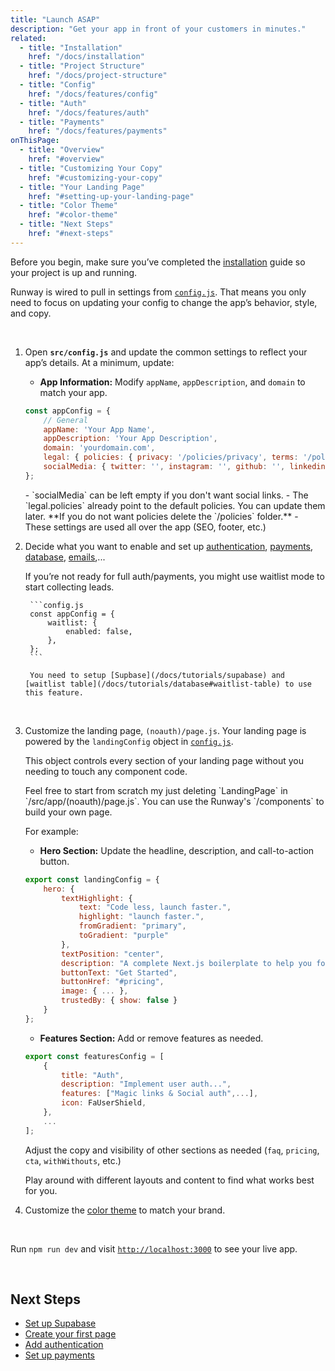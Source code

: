 ```yaml
---
title: "Launch ASAP"
description: "Get your app in front of your customers in minutes."
related:
  - title: "Installation"
    href: "/docs/installation"
  - title: "Project Structure"
    href: "/docs/project-structure"
  - title: "Config"
    href: "/docs/features/config"
  - title: "Auth"
    href: "/docs/features/auth"
  - title: "Payments"
    href: "/docs/features/payments"
onThisPage:
  - title: "Overview"
    href: "#overview"
  - title: "Customizing Your Copy"
    href: "#customizing-your-copy"
  - title: "Your Landing Page"
    href: "#setting-up-your-landing-page"
  - title: "Color Theme"
    href: "#color-theme"
  - title: "Next Steps"
    href: "#next-steps"
---
```


<div id="overview" />

Before you begin, make sure you’ve completed the [installation](/docs/installation) guide so your project is up and running.

Runway is wired to pull in settings from [`config.js`](/docs/features/config).
That means you only need to focus on updating your config to change the app’s behavior, style, and copy.

<br />

<div id="customizing-your-copy" />

1. Open **`src/config.js`** and update the common settings to reflect your app’s details. At a minimum, update:

    - **App Information:**
    Modify `appName`, `appDescription`, and `domain` to match your app.

    ```config.js
    const appConfig = {
        // General
        appName: 'Your App Name',
        appDescription: 'Your App Description',
        domain: 'yourdomain.com',
        legal: { policies: { privacy: '/policies/privacy', terms: '/policies/terms', license: '/policies/license' } },
        socialMedia: { twitter: '', instagram: '', github: '', linkedin: '' }
    };
    ```

    <Info>
        - `socialMedia` can be left empty if you don't want social links.
        - The `legal.policies` already point to the default policies. You can update them later.
        **If you do not want policies delete the `/policies` folder.**
        - These settings are used all over the app (SEO, footer, etc.)
    </Info>

    <br />

2. Decide what you want to enable and set up [authentication](/docs/features/auth), [payments](/docs/features/payments),
   [database](/docs/features/database), [emails](/docs/features/emails),...

    <div className="my-4" />

    <Callout>
        If you’re not ready for full auth/payments, you might use waitlist mode to start collecting leads.

        ```config.js
        const appConfig = {
            waitlist: {
                enabled: false,
            },
        };
        ```

        You need to setup [Supbase](/docs/tutorials/supabase) and [waitlist table](/docs/tutorials/database#waitlist-table) to use this feature.
    </Callout>

    <br />

    <div id="setting-up-your-landing-page" />
3. Customize the landing page, `(noauth)/page.js`. Your landing page is powered by the `landingConfig` object in [`config.js`](/docs/features/config#landing-page).

    This object controls every section of your landing page without you needing to touch any component code.

    <Tip>
        Feel free to start from scratch my just deleting `LandingPage` in `/src/app/(noauth)/page.js`.
        You can use the Runway's `/components` to build your own page.
    </Tip>

    For example:

    - **Hero Section:**
    Update the headline, description, and call-to-action button.

    ```js
    export const landingConfig = {
        hero: {
            textHighlight: {
                text: "Code less, launch faster.",
                highlight: "launch faster.",
                fromGradient: "primary",
                toGradient: "purple"
            },
            textPosition: "center",
            description: "A complete Next.js boilerplate to help you focus on innovation.",
            buttonText: "Get Started",
            buttonHref: "#pricing",
            image: { ... },
            trustedBy: { show: false }
        }
    };
    ```

    <div className="my-6" />

    - **Features Section:**
    Add or remove features as needed.

    ```js
    export const featuresConfig = [
        {
            title: "Auth",
            description: "Implement user auth...",
            features: ["Magic links & Social auth",...],
            icon: FaUserShield,
        },
        ...
    ];
    ```

    <div className="my-6" />

    Adjust the copy and visibility of other sections as needed (`faq`, `pricing`, `cta`, `withWithouts`, etc.)

    <Callout>
        Play around with different layouts and content to find what works best for you.
    </Callout>

    <div className="my-6" />
    <div id="color-theme" />
4. Customize the [color theme](/docs/features/config#color-theme) to match your brand.


<br />

Run `npm run dev` and visit [`http://localhost:3000`](http://localhost:3000) to see your live app.

<br />
<div id="next-steps" />

## Next Steps

- [Set up Supabase](/docs/tutorials/supabase)
- [Create your first page](/docs/tutorials/creating-pages)
- [Add authentication](/docs/tutorials/auth)
- [Set up payments](/docs/tutorials/payments)